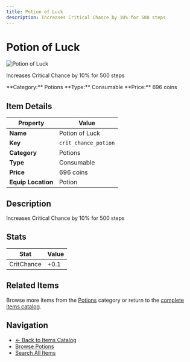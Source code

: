 ```yaml
---
title: Potion of Luck
description: Increases Critical Chance by 10% for 500 steps
---
```


# Potion of Luck

<div className="flex items-start gap-6 mb-8">
  <div className="flex-shrink-0">
    <img src="/assets/resources/alchemy/crit_chance_potion.png" alt="Potion of Luck" className="w-24 h-24 border rounded-lg" />
  </div>
  <div className="flex-1">
    <div className="space-y-2">
      <p className="text-lg text-muted-foreground">Increases Critical Chance by 10% for 500 steps</p>
      <div className="flex flex-wrap gap-4 text-sm">
        <span className="px-2 py-1 bg-blue-100 dark:bg-blue-900 rounded-md">
          **Category:** Potions
        </span>
        <span className="px-2 py-1 bg-green-100 dark:bg-green-900 rounded-md">
          **Type:** Consumable
        </span>
        <span className="px-2 py-1 bg-yellow-100 dark:bg-yellow-900 rounded-md">
          **Price:** 696 coins
        </span>
      </div>
    </div>
  </div>
</div>

## Item Details

| Property | Value |
|----------|-------|
| **Name** | Potion of Luck |
| **Key** | `crit_chance_potion` |
| **Category** | Potions |
| **Type** | Consumable |
| **Price** | 696 coins |
| **Equip Location** | Potion |

## Description

Increases Critical Chance by 10% for 500 steps


## Stats

| Stat | Value |
|------|-------|
| CritChance | +0.1 |


## Related Items

Browse more items from the [Potions](/docs/items#potions) category or return to the [complete items catalog](/docs/items).

## Navigation

- [← Back to Items Catalog](/docs/items)
- [Browse Potions](/docs/items#potions)
- [Search All Items](/search)
